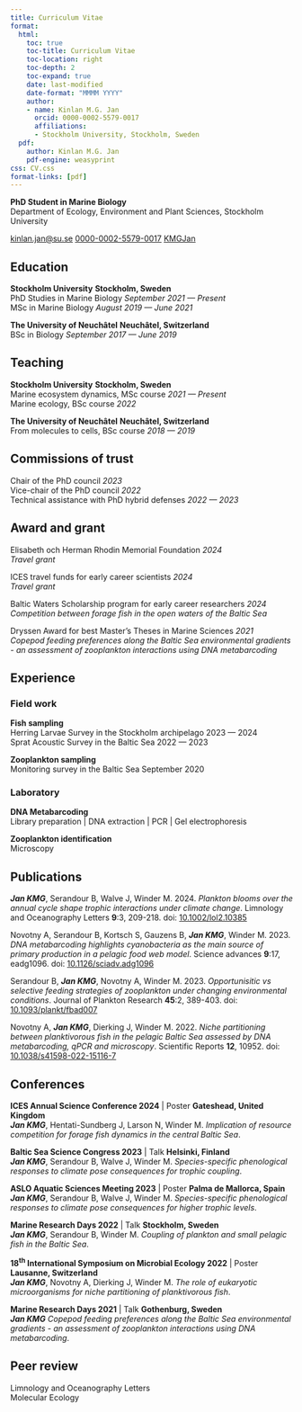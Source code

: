 ```yaml
---
title: Curriculum Vitae
format: 
  html:
    toc: true
    toc-title: Curriculum Vitae
    toc-location: right
    toc-depth: 2
    toc-expand: true
    date: last-modified
    date-format: "MMMM YYYY"
    author:
    - name: Kinlan M.G. Jan
      orcid: 0000-0002-5579-0017
      affiliations:
      - Stockholm University, Stockholm, Sweden
  pdf:
    author: Kinlan M.G. Jan
    pdf-engine: weasyprint
css: CV.css
format-links: [pdf]
---
```


::: {.print-only .contact-block}
**PhD Student in Marine Biology** <br>
Department of Ecology, Environment and Plant Sciences, Stockholm University

[kinlan.jan@su.se](mailto:kinlan.jan@su.se){.email}
[0000-0002-5579-0017](https://orcid.org/0000-0002-5579-0017){.orcid}
[KMGJan](https://github.com/KMGJan){.github}
:::


## Education 

[**Stockholm University** [**Stockholm, Sweden**]{.cvlocation}]{.cvcontainer} <br> [PhD Studies in Marine Biology]{.edu} [*September 2021 --- Present*]{.cvdate} <br>
[MSc in Marine Biology]{.edu} [*August 2019 --- June 2021*]{.cvdate}

[**The University of Neuchâtel** [**Neuchâtel, Switzerland**]{.cvlocation}]{.cvcontainer} <br> [BSc in Biology]{.edu} [*September 2017 --- June 2019*]{.cvdate}

## Teaching

[**Stockholm University** [**Stockholm, Sweden**]{.cvlocation}]{.cvcontainer} <br>
[Marine ecosystem dynamics, MSc course]{.edu} [*2021 --- Present*]{.cvdate} <br>
[Marine ecology, BSc course]{.edu} [*2022*]{.cvdate}

[**The University of Neuchâtel** [**Neuchâtel, Switzerland**]{.cvlocation}]{.cvcontainer} <br> [From molecules to cells, BSc course]{.edu} [*2018 --- 2019*]{.cvdate}

## Commissions of trust

[Chair of the PhD council]{.edu} [*2023*]{.cvdate} <br>
[Vice-chair of the PhD council]{.edu} [*2022*]{.cvdate} <br>
[Technical assistance with PhD hybrid defenses]{.edu} [*2022 --- 2023*]{.cvdate}

## Award and grant

Elisabeth och Herman Rhodin Memorial Foundation [*2024*]{.cvdate} <br> [*Travel grant*]{.edu}

ICES travel funds for early career scientists [*2024*]{.cvdate} <br> [*Travel grant*]{.edu}

Baltic Waters Scholarship program for early career researchers [*2024*]{.cvdate} <br> [*Competition between forage fish in the open waters of the Baltic Sea*]{.edu}

Dryssen Award for best Master's Theses in Marine Sciences [*2021*]{.cvdate} <br> [*Copepod feeding preferences along the Baltic Sea environmental gradients - an assessment of zooplankton interactions using DNA metabarcoding*]{.edu}

## Experience

### Field work

**Fish sampling** <br>
[Herring Larvae Survey in the Stockholm archipelago]{.edu} [2023 --- 2024]{.cvdate} <br>
[Sprat Acoustic Survey in the Baltic Sea]{.edu} [2022 --- 2023]{.cvdate}

**Zooplankton sampling** <br>
[Monitoring survey in the Baltic Sea]{.edu} [September 2020]{.cvdate}

### Laboratory

**DNA Metabarcoding** <br>
[Library preparation | DNA extraction | PCR | Gel electrophoresis]{.pubtitle}

**Zooplankton identification** <br>
[Microscopy]{.pubtitle}

## Publications

***Jan KMG***, Serandour B, Walve J, Winder M. 2024. [*Plankton blooms over the annual cycle shape trophic interactions under climate change*]{.pubtitle}. Limnology and Oceanography Letters **9**:3, 209-218. doi: [10.1002/lol2.10385](https://doi.org/10.1002/lol2.10385){.doi target=_blank}

Novotny A, Serandour B, Kortsch S, Gauzens B, ***Jan KMG***, Winder M. 2023. [*DNA metabarcoding highlights cyanobacteria as the main source of primary production in a pelagic food web model*]{.pubtitle}. Science advances **9**:17, eadg1096. doi: [10.1126/sciadv.adg1096](https://doi.org/10.1126/sciadv.adg1096){.doi target=_blank}

Serandour B, ***Jan KMG***, Novotny A, Winder M. 2023. [*Opportunisitic vs selective feeding strategies of zooplankton under changing environmental conditions*]{.pubtitle}. Journal of Plankton Research **45**:2, 389-403. doi: [10.1093/plankt/fbad007](https://doi.org/10.1093/plankt/fbad007){.doi target=_blank}

Novotny A, ***Jan KMG***, Dierking J, Winder M. 2022. [*Niche partitioning between planktivorous fish in the pelagic Baltic Sea assessed by DNA metabarcoding, qPCR and microscopy*]{.pubtitle}. Scientific Reports **12**, 10952. doi: [10.1038/s41598-022-15116-7](https://doi.org/10.1038/s41598-022-15116-7){.doi target=_blank}



## Conferences
[**ICES Annual Science Conference 2024** | Poster [**Gateshead, United Kingdom**]{.cvlocation}]{.cvcontainer} <br>
***Jan KMG***, Hentati-Sundberg J, Larson N, Winder M. [*Implication of resource competition for forage fish dynamics in the central Baltic Sea*]{.pubtitle}.

[**Baltic Sea Science Congress 2023** | Talk [**Helsinki, Finland**]{.cvlocation}]{.cvcontainer} <br>
***Jan KMG***, Serandour B, Walve J, Winder M. [*Species-specific phenological responses to climate pose consequences for trophic coupling*]{.pubtitle}.

[**ASLO Aquatic Sciences Meeting 2023** | Poster [**Palma de Mallorca, Spain**]{.cvlocation}]{.cvcontainer} <br>
***Jan KMG***, Serandour B, Walve J, Winder M. [*Species-specific phenological responses to climate pose consequences for higher trophic levels*]{.pubtitle}.

[**Marine Research Days 2022** | Talk [**Stockholm, Sweden**]{.cvlocation}]{.cvcontainer} <br>
***Jan KMG***, Serandour B, Winder M. [*Coupling of plankton and small pelagic fish in the Baltic Sea*]{.pubtitle}.

[**18^th^ International Symposium on Microbial Ecology 2022** | Poster [**Lausanne, Switzerland**]{.cvlocation}]{.cvcontainer} <br>
***Jan KMG***, Novotny A, Dierking J, Winder M. [*The role of eukaryotic microorganisms for niche partitioning of planktivorous fish*]{.pubtitle}.

[**Marine Research Days 2021** | Talk [**Gothenburg, Sweden**]{.cvlocation}]{.cvcontainer} <br>
***Jan KMG*** [*Copepod feeding preferences along the Baltic Sea environmental gradients - an assessment of zooplankton interactions using DNA metabarcoding*]{.pubtitle}.

## Peer review

[Limnology and Oceanography Letters]{.pubtitle} <br>
[Molecular Ecology]{.pubtitle}